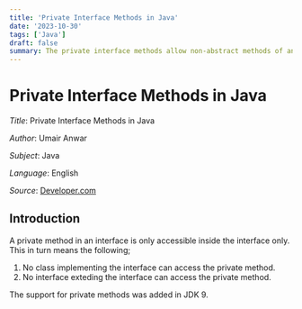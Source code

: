 ```yaml
---
title: 'Private Interface Methods in Java'
date: '2023-10-30'
tags: ['Java']
draft: false
summary: The private interface methods allow non-abstract methods of an interface to share code between them...
---
```


# Private Interface Methods in Java

_Title_: Private Interface Methods in Java

_Author_: Umair Anwar

_Subject_: Java

_Language_: English

_Source_: [Developer.com](https://www.developer.com/java/java-private-interface-methods/)

## Introduction
A private method in an interface is only accessible inside the interface only. This in turn means the following;
1. No class implementing the interface can access the private method.
2. No interface exteding the interface can access the private method.

The support for private methods was added in JDK 9. 
